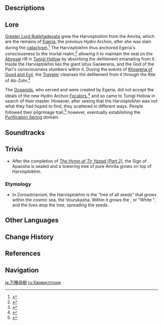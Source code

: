 {{Location Infobox
|image        = <gallery>
Harvisptokhm.png|In-game
Point of Interest Harvisptokhm Map Location.png|Map
</gallery>
|type         = Point of Interest
|region       = Sumeru
|subregion    = Girdle of the Sands
|area         = Realm of Farakhkert
|subarea      = Vourukasha Oasis
}}
{{Location Intro|The '''Harvisptokhm'''|description=<p>{{If Self|Harvisptokhm|It|The Harvisptokhm}} is a large tree that resides in the Vourukasha Oasis. It serves as the [[God]] of the [[Pari]].</p>}}

==Descriptions==
{{Description/Viewpoint|Harvisptokhm}}

==Lore==
[[Greater Lord Rukkhadevata]] grew the Harvisptokhm from the Amrita, which are the remains of [[Egeria]], the previous Hydro Archon, after she was slain during the [[cataclysm]].<ref>{{Ref/Arti|Vibrant Pinion}}</ref> The Harvisptokhm thus anchored Egeria's consciousness to the mortal realm,<ref name="Splendorous">{{Ref/Quest|The Splendorous Sky That Day}}</ref> allowing it to maintain the seal on the [[Abyss]]al rift in [[Tunigi Hollow]] by absorbing the defilement emanating from it. Inside the Harvisptokhm lies the giant lotus Gaokerena, and the God of the Pari's consciousness slumbers within it. During the events of [[Khvarena of Good and Evil]], the [[Traveler]] cleanses the defilement from it through the Rite of Ab-Zohr.<ref>{{Ref/Quest|The Hymn of Tir Yazad (Part 1)}}</ref>

The [[Oceanid]]s, who served and were created by Egeria, did not accept the ideals of the new Hydro Archon [[Focalors]],<ref>{{Ref/Quest|Life Flows On (II)}}</ref> and so came to Tunigi Hollow in search of their master. However, after seeing that the Harvisptokhm was not what they had hoped to find, they scattered in different ways. People followed their pilgrimage trail,<ref name="Pale">{{Ref/Quest|Pale Fire (Quest)}}</ref> however, eventually establishing the [[Purification Spring]] domain.

==Soundtracks==
{{Soundtracks by Category Table|type=location}}

==Trivia==
* After the completion of ''[[The Hymn of Tir Yazad (Part 2)]]'', the Sign of Apaosha is sealed and a towering tree of pure Amrita grows on top of Harvisptokhm.

===Etymology===
* In Zoroastrianism, the Harvisptokhm {{lang|fa=}} is the "tree of all seeds" that grows within the cosmic sea, the Vourukasha. Within it grows the {{W|Gaokerena}}, or "White {{w|Haoma}}", and the {{w|Simurgh}} lives atop the tree, spreading the seeds.

==Other Languages==
{{Other Languages
|en       = Harvisptokhm
|zhs      = 万种母树
|zhs_rm   = Wànzhǒng Mǔshù
|zht      = 萬種母樹
|zht_rm   = Wànzhǒng Mǔshù
|zh_tl    = Mother Tree of All Seeds
|ja       = 万種母樹
|ja_rm    = Banshu Boju
|ja_tl    = Mother Tree of All Seeds
|ko       = 씨앗의 어머니 나무
|ko_rm    = 
|ko_tl    = Mother Tree of Seeds
|es       = Harvisptojm
|es_tl    = Harvisptokhm
|fr       = Harvisptokhm
|ru       = Харвисптохм
|th       = ต้นมาตาสรรพสิ่ง
|th_rm    = 
|th_tl    = 
|vi       = Harvisptokhm
|de       = Harvisptokhm
|id       = Harvisptokhm
|pt       = Harvisptokhm
|tr       = Harvisptokhm Ağacı
|tr_tl    = Harvisptokhm Tree
|it       = Harvisptokhm
}}

==Change History==
{{Change History|3.6}}

==References==
{{Reflist}}

==Navigation==
{{PoI Navbox|Sumeru}}

[[ja:万種母樹]]
[[ru:Харвисптохм]]